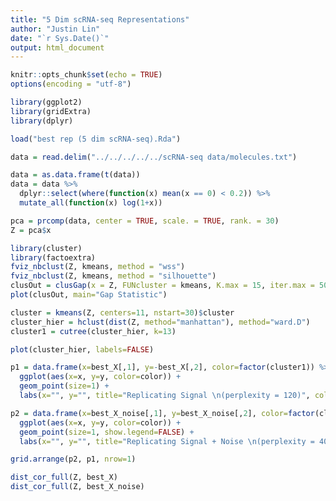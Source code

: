 ```yaml
---
title: "5 Dim scRNA-seq Representations"
author: "Justin Lin"
date: "`r Sys.Date()`"
output: html_document
---
```


```r
knitr::opts_chunk$set(echo = TRUE)
options(encoding = "utf-8")

library(ggplot2)
library(gridExtra)
library(dplyr)

load("best rep (5 dim scRNA-seq).Rda")
```

```r
data = read.delim("../../../../../scRNA-seq data/molecules.txt")

data = as.data.frame(t(data))
data = data %>%
  dplyr::select(where(function(x) mean(x == 0) < 0.2)) %>%
  mutate_all(function(x) log(1+x))

pca = prcomp(data, center = TRUE, scale. = TRUE, rank. = 30)
Z = pca$x
```

```r
library(cluster)
library(factoextra)
fviz_nbclust(Z, kmeans, method = "wss")
fviz_nbclust(Z, kmeans, method = "silhouette")
clusOut = clusGap(x = Z, FUNcluster = kmeans, K.max = 15, iter.max = 50, nstart = 30)
plot(clusOut, main="Gap Statistic")
```


```r
cluster = kmeans(Z, centers=11, nstart=30)$cluster
cluster_hier = hclust(dist(Z, method="manhattan"), method="ward.D")
cluster1 = cutree(cluster_hier, k=13)

plot(cluster_hier, labels=FALSE)
```

```r
p1 = data.frame(x=best_X[,1], y=-best_X[,2], color=factor(cluster1)) %>%
  ggplot(aes(x=x, y=y, color=color)) +
  geom_point(size=1) +
  labs(x="", y="", title="Replicating Signal \n(perplexity = 120)", color="Class")

p2 = data.frame(x=best_X_noise[,1], y=best_X_noise[,2], color=factor(cluster1)) %>%
  ggplot(aes(x=x, y=y, color=color)) +
  geom_point(size=1, show.legend=FALSE) +
  labs(x="", y="", title="Replicating Signal + Noise \n(perplexity = 40)")

grid.arrange(p2, p1, nrow=1)
```

```r
dist_cor_full(Z, best_X)
dist_cor_full(Z, best_X_noise)
```

